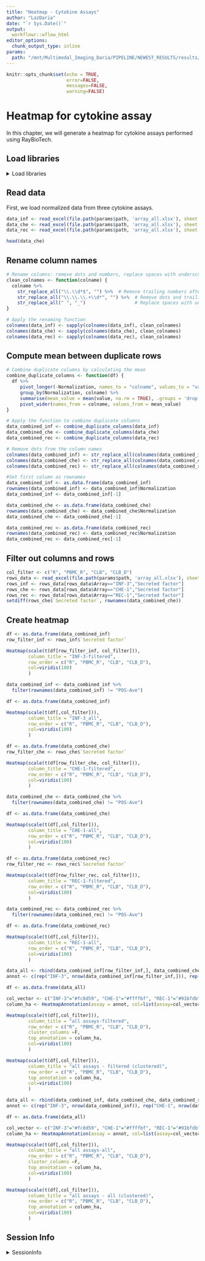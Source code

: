 ```yaml
---
title: "Heatmap - Cytokine Assays"
author: "LazDaria"
date: "`r Sys.Date()`"
output: 
  workflowr::wflow_html
editor_options:
  chunk_output_type: inline
params: 
  path: "/mnt/Multimodal_Imaging_Daria/PIPELINE/NEWEST_RESULTS/results/Manuscript/cytokines"
---
```


```r
knitr::opts_chunk$set(echo = TRUE,
                      error=FALSE,
                      messages=FALSE,
                      warning=FALSE)
```

# Heatmap for cytokine assay {#cyto}
In this chapter, we will generate a heatmap for cytokine assays performed using RayBioTech. 

## Load libraries
<details>
   <summary>Load libraries</summary>
   
```r
library(readxl)
library(dplyr)
library(stringr)
library(tidyr)
library(ComplexHeatmap)
library(viridis)
```
</details>

## Read data
First, we load normalized data from three cytokine assays.

```r
data_inf <- read_excel(file.path(params$path, 'array_all.xlsx'), sheet = "INF3")
data_che <- read_excel(file.path(params$path, 'array_all.xlsx'), sheet = "CHE1")
data_rec <- read_excel(file.path(params$path, 'array_all.xlsx'), sheet = "REC1")

head(data_che)
```
## Rename column names

```r
# Rename columns: remove dots and numbers, replace spaces with underscores
clean_colnames <- function(colname) {
  colname %>%
    str_replace_all("\\.\\d*$", "") %>%  # Remove trailing numbers after a dot
    str_replace_all("\\.\\.\\.+\\d*", "") %>%  # Remove dots and trailing numbers
    str_replace_all(" ", "_")                  # Replace spaces with underscores
}

# Apply the renaming function
colnames(data_inf) <- sapply(colnames(data_inf), clean_colnames)
colnames(data_che) <- sapply(colnames(data_che), clean_colnames)
colnames(data_rec) <- sapply(colnames(data_rec), clean_colnames)
```

## Compute mean between duplicate rows

```r
# Combine duplicate columns by calculating the mean
combine_duplicate_columns <- function(df) {
  df %>%
     pivot_longer(-Normalization, names_to = "colname", values_to = "value") %>%
     group_by(Normalization, colname) %>%
     summarise(mean_value = mean(value, na.rm = TRUE), .groups = 'drop') %>%
     pivot_wider(names_from = colname, values_from = mean_value)
}

# Apply the function to combine duplicate columns
data_combined_inf <- combine_duplicate_columns(data_inf)
data_combined_che <- combine_duplicate_columns(data_che)
data_combined_rec <- combine_duplicate_columns(data_rec)

# Remove dots from the column names
colnames(data_combined_inf) <- str_replace_all(colnames(data_combined_inf), "\\.", "")
colnames(data_combined_che) <- str_replace_all(colnames(data_combined_che), "\\.", "")
colnames(data_combined_rec) <- str_replace_all(colnames(data_combined_rec), "\\.", "")

#Set first column as rownames
data_combined_inf <- as.data.frame(data_combined_inf)
rownames(data_combined_inf) <- data_combined_inf$Normalization
data_combined_inf <- data_combined_inf[-1]

data_combined_che <- as.data.frame(data_combined_che)
rownames(data_combined_che) <- data_combined_che$Normalization
data_combined_che <- data_combined_che[-1]

data_combined_rec <- as.data.frame(data_combined_rec)
rownames(data_combined_rec) <- data_combined_rec$Normalization
data_combined_rec <- data_combined_rec[-1]
```

## Filter out columns and rows

```r
col_filter <- c("R", "PBMC_R", "CLB", "CLB_D")
rows_data <- read_excel(file.path(params$path, 'array_all.xlsx'), sheet = "filter")
rows_inf <- rows_data[rows_data$Array=="INF-3","Secreted factor"]
rows_che <- rows_data[rows_data$Array=="CHE-1","Secreted factor"]
rows_rec <- rows_data[rows_data$Array=="REC-1","Secreted factor"]
setdiff(rows_che$`Secreted factor`, rownames(data_combined_che))
```
## Create heatmap 

```r
df <- as.data.frame(data_combined_inf)
row_filter_inf <- rows_inf$`Secreted factor`

Heatmap(scale(t(df[row_filter_inf, col_filter])), 
        column_title = "INF-3-filtered",
        row_order = c("R", "PBMC_R", "CLB", "CLB_D"),
        col=viridis(100)
        )
```
```r
data_combined_inf <- data_combined_inf %>%
  filter(rownames(data_combined_inf) != "POS-Ave")

df <- as.data.frame(data_combined_inf)

Heatmap(scale(t(df[,col_filter])), 
        column_title = "INF-3_all",
        row_order = c("R", "PBMC_R", "CLB", "CLB_D"),
        col=viridis(100)
        )
```

```r
df <- as.data.frame(data_combined_che)
row_filter_che <- rows_che$`Secreted factor`

Heatmap(scale(t(df[row_filter_che, col_filter])), 
        column_title = "CHE-1-filtered",
        row_order = c("R", "PBMC_R", "CLB", "CLB_D"),
        col=viridis(100)
        )
```

```r
data_combined_che <- data_combined_che %>%
  filter(rownames(data_combined_che) != "POS-Ave")

df <- as.data.frame(data_combined_che)

Heatmap(scale(t(df[,col_filter])), 
        column_title = "CHE-1-all",
        row_order = c("R", "PBMC_R", "CLB", "CLB_D"),
        col=viridis(100)
        )
```

```r
df <- as.data.frame(data_combined_rec)
row_filter_rec <- rows_rec$`Secreted factor`

Heatmap(scale(t(df[row_filter_rec, col_filter])), 
        column_title = "REC-1-filtered",
        row_order = c("R", "PBMC_R", "CLB", "CLB_D"),
        col=viridis(100)
        )
```
```r
data_combined_rec <- data_combined_rec %>%
  filter(rownames(data_combined_rec) != "POS-Ave")

df <- as.data.frame(data_combined_rec)

Heatmap(scale(t(df[,col_filter])), 
        column_title = "REC-1-all",
        row_order = c("R", "PBMC_R", "CLB", "CLB_D"),
        col=viridis(100)
        )
```
```r
data_all <- rbind(data_combined_inf[row_filter_inf,], data_combined_che[row_filter_che,], data_combined_rec[row_filter_rec,])
annot <- c(rep("INF-3", nrow(data_combined_inf[row_filter_inf,])), rep("CHE-1", nrow(data_combined_che[row_filter_che,])), rep("REC-1", nrow(data_combined_rec[row_filter_rec,])))

df <- as.data.frame(data_all)

col_vector <- c("INF-3"="#fc8d59", "CHE-1"="#ffffbf", "REC-1"="#91bfdb")
column_ha <- HeatmapAnnotation(assay = annot, col=list(assay=col_vector))

Heatmap(scale(t(df[,col_filter])), 
        column_title = "all assays-filtered",
        row_order = c("R", "PBMC_R", "CLB", "CLB_D"),
        cluster_columns =F,
        top_annotation = column_ha,
        col=viridis(100)
        )
```
```r
Heatmap(scale(t(df[,col_filter])), 
        column_title = "all assays - filtered (clustered)",
        row_order = c("R", "PBMC_R", "CLB", "CLB_D"),
        top_annotation = column_ha,
        col=viridis(100)
        )
```

```r
data_all <- rbind(data_combined_inf, data_combined_che, data_combined_rec)
annot <- c(rep("INF-3", nrow(data_combined_inf)), rep("CHE-1", nrow(data_combined_che)), rep("REC-1", nrow(data_combined_rec)))

df <- as.data.frame(data_all)

col_vector <- c("INF-3"="#fc8d59", "CHE-1"="#ffffbf", "REC-1"="#91bfdb")
column_ha <- HeatmapAnnotation(assay = annot, col=list(assay=col_vector))

Heatmap(scale(t(df[,col_filter])), 
        column_title = "all assays-all",
        row_order = c("R", "PBMC_R", "CLB", "CLB_D"),
        cluster_columns =F,
        top_annotation = column_ha,
        col=viridis(100)
        )
```
```r
Heatmap(scale(t(df[,col_filter])), 
        column_title = "all assays - all (clustered)",
        row_order = c("R", "PBMC_R", "CLB", "CLB_D"),
        top_annotation = column_ha,
        col=viridis(100)
        )
```

## Session Info

<details>
   <summary>SessionInfo</summary>
   
```r
sessionInfo()
```
</details>
